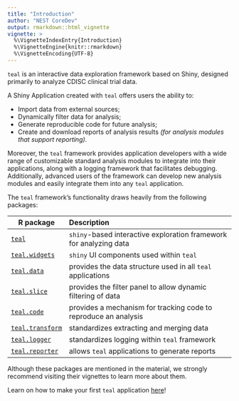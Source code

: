 ```yaml
---
title: "Introduction"
author: "NEST CoreDev"
output: rmarkdown::html_vignette
vignette: >
  %\VignetteIndexEntry{Introduction}
  %\VignetteEngine{knitr::rmarkdown}
  %\VignetteEncoding{UTF-8}
---
```


`teal` is an interactive data exploration framework based on Shiny, designed primarily to analyze CDISC clinical trial data.

A Shiny Application created with `teal` offers users the ability to:

- Import data from external sources;
- Dynamically filter data for analysis;
- Generate reproducible code for future analysis;
- Create and download reports of analysis results _(for analysis modules that support reporting)_.

Moreover, the `teal` framework provides application developers with a wide range of customizable standard analysis modules to integrate into their applications, along with a logging framework that facilitates debugging.
Additionally, advanced users of the framework can develop new analysis modules and easily integrate them into any `teal` application.

The `teal` framework's functionality draws heavily from the following packages:  

| R package            | Description                                                             |
|----------------------|:------------------------------------------------------------------------|
|[`teal`](https://insightsengineering.github.io/teal)                     | `shiny`-based interactive exploration framework for analyzing data|
|[`teal.widgets`](https://insightsengineering.github.io/teal.widgets)     | `shiny` UI components used within `teal`|
|[`teal.data`](https://insightsengineering.github.io/teal.data)           | provides the data structure used in all `teal` applications|
|[`teal.slice`](https://insightsengineering.github.io/teal.slice)         | provides the filter panel to allow dynamic filtering of data|
|[`teal.code`](https://insightsengineering.github.io/teal.code)           | provides a mechanism for tracking code to reproduce an analysis|
|[`teal.transform`](https://insightsengineering.github.io/teal.transform) | standardizes extracting and merging data|
|[`teal.logger`](https://insightsengineering.github.io/teal.logger)       | standardizes logging within `teal` framework|
|[`teal.reporter`](https://insightsengineering.github.io/teal.reporter)   | allows `teal` applications to generate reports|

Although these packages are mentioned in the material, we strongly recommend visiting their vignettes to learn more about them.

Learn on how to make your first `teal` application [here](https://insightsengineering.github.io/teal/main/articles/teal.html)!
